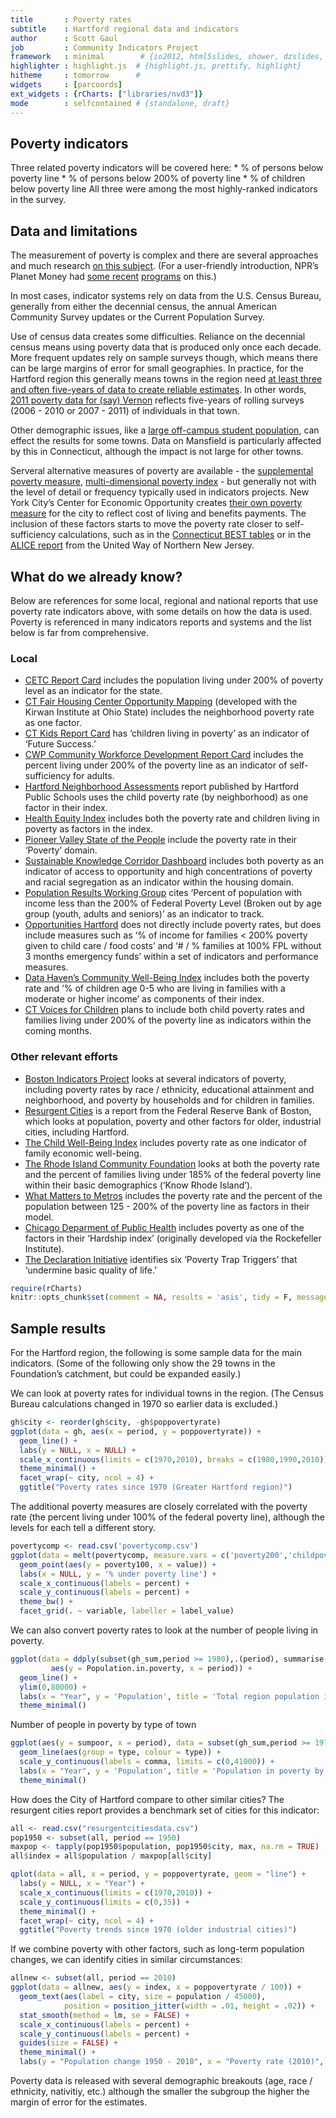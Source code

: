 ```yaml
---
title       : Poverty rates
subtitle    : Hartford regional data and indicators
author      : Scott Gaul
job         : Community Indicators Project
framework   : minimal        # {io2012, html5slides, shower, dzslides, ...}
highlighter : highlight.js  # {highlight.js, prettify, highlight}
hitheme     : tomorrow      # 
widgets     : [parcoords]
ext_widgets : {rCharts: ["libraries/nvd3"]} 
mode        : selfcontained # {standalone, draft}
---
```


## Poverty indicators

Three related poverty indicators will be covered here:
* % of persons below poverty line
* % of persons below 200% of poverty line
* % of children below poverty line
All three were among the most highly-ranked indicators in the survey. 

## Data and limitations

The measurement of poverty is complex and there are several approaches and much research [on this subject](http://www.census.gov/hhes/www/poverty/about/overview/measure.html). (For a user-friendly introduction, NPR's Planet Money had [some recent](http://www.npr.org/blogs/money/2013/08/27/214822459/a-college-kid-a-single-mom-and-the-problem-with-the-poverty-line) [programs](http://www.npr.org/blogs/money/2013/09/16/223086399/the-poverty-rate-ignores-programs-that-fight-poverty) on this.) 

In most cases, indicator systems rely on data from the U.S. Census Bureau, generally from either the decennial census, the annual American Community Survey updates or the Current Population Survey. 

Use of census data creates some difficulties. Reliance on the decennial census means using poverty data that is produced only once each decade. More frequent updates rely on sample surveys though, which means there can be large margins of error for small geographies. In practice, for the Hartford region this generally means towns in the region need [at least three and often five-years of data to create reliable estimates](http://www.census.gov/acs/www/methodology/sample_size_and_data_quality/Community Survey). In other words, [2011 poverty data for (say) Vernon](http://ctdata.org/communityprofile-Vernon) reflects five-years of rolling surveys (2006 - 2010 or 2007 - 2011) of individuals in that town. 

Other demographic issues, like a [large off-campus student population](http://blogs.census.gov/2013/07/29/when-off-campus-college-students-are-excluded-poverty-rates-fall-in-many-college-towns/), can effect the results for some towns. Data on Mansfield is particularly affected by this in Connecticut, although the impact is not large for other towns. 

Serveral alternative measures of poverty are available - the [supplemental poverty measure](http://www.census.gov/hhes/povmeas/methodology/supplemental/research.html), [multi-dimensional poverty index](http://www.ophi.org.uk/policy/multidimensional-poverty-index/) - but generally not with the level of detail or frequency typically used in indicators projects. New York City's Center for Economic Opportunity creates [their own poverty measure](http://www.nyc.gov/html/ceo/downloads/pdf/ceo_poverty_measure_2005_2011.pdf) for the city to reflect cost of living and benefits payments. The inclusion of these factors starts to move the poverty rate closer to self-sufficiency calculations, such as in the [Connecticut BEST tables](http://ctpcsw.com/basic-economic-security-tables/) or in the [ALICE report](http://www.unitedwaynnj.org/documents/UWNNJ_ALICE%20Report_FINAL2012.pdf) from the United Way of Northern New Jersey. 

## What do we already know?

Below are references for some local, regional and national reports that use poverty rate indicators above, with some details on how the data is used. Poverty is referenced in many indicators reports and systems and the list below is far from comprehensive.

### Local

* [CETC Report Card](http://www.ctdol.state.ct.us/OWC/CETC/2013ReportCard.pdf) includes the population living under 200% of poverty level as an indicator for the state. 
* [CT Fair Housing Center Opportunity Mapping](http://www.ctfairhousing.org/people-place-and-opportunity-report/) (developed with the Kirwan Institute at Ohio State) includes the neighborhood poverty rate as one factor. 
* [CT Kids Report Card](http://www.cga.ct.gov/kid/rba/results.asp) has 'children living in poverty' as an indicator of 'Future Success.'
* [CWP Community Workforce Development Report Card](http://www.capitalworkforce.org/ctworks/documents/Community_Workforce_Development_Report_Card_2011ff.pdf) includes the percent living under 200% of the poverty line as an indicator of self-sufficiency for adults. 
* [Hartford Neighborhood Assessments](http://courantblogs.com/cityline/wp-content/uploads/2013/04/Hartford-Neighborhood-Assessment.pdf) report published by Hartford Public Schools uses the child poverty rate (by neighborhood) as one factor in their index. 
* [Health Equity Index](http://www.cadh.org/health-equity/health-equity-index.html) includes both the poverty rate and children living in poverty as factors in the index. 
* [Pioneer Valley State of the People](http://pvpc.org/resources/datastats/state-of-people/stateofthepeople2013.pdf) include the poverty rate in their 'Poverty' domain. 
* [Sustainable Knowledge Corridor Dashboard](http://www.sustainableknowledgecorridor.org/site/content/how-are-we-doing) includes both poverty as an indicator of access to opportunity and high concentrations of poverty and racial segregation as an indicator within the housing domain. 
* [Population Results Working Group](http://www.ct.gov/opm/cwp/view.asp?a=2998&Q=490946) cites 'Percent of population with income less than the 200% of Federal Poverty Level (Broken out by age group (youth, adults and seniors)' as an indicator to track. 
* [Opportunities Hartford](http://www.cahs.org/programs-opportunitieshartford.asp) does not directly include poverty rates, but does include measures such as '% of income for families < 200% poverty given to child care / food costs' and '# / % families at 100% FPL without 3 months emergency funds' within a set of indicators and performance measures. 
* [Data Haven's Community Well-Being Index](http://www.ctdatahaven.org/communityindex) includes both the poverty rate and '% of children age 0-5 who are living in families with a moderate or higher income' as components of their index. 
* [CT Voices for Children](http://www.ctvoices.org/) plans to include both child poverty rates and families living under 200% of the poverty line as indicators within the coming months. 

### Other relevant efforts

* [Boston Indicators Project](http://www.bostonindicators.org/) looks at several indicators of poverty, including poverty rates by race / ethnicity, educational attainment and neighborhood, and poverty by households and for children in families. 
* [Resurgent Cities](http://www.bostonfed.org/about/ar/ar2009/lessons-from-resurgent-cities.pdf) is a report from the Federal Reserve Bank of Boston, which looks at population, poverty and other factors for older, industrial cities, including Hartford. 
* [The Child Well-Being Index](http://fcd-us.org/our-work/child-well-being-index-cwi) includes poverty rate as one indicator of family economic well-being. 
* [The Rhode Island Community Foundation](http://www.rifoundation.org/CommunityLeadership/CommunityDashboard/tabid/1157/Default.aspx) looks at both the poverty rate and the percent of families living under 185% of the federal poverty line within their basic demographics ('Know Rhode Island').
* [What Matters to Metros](http://www.futurefundneo.org/whatmatters) includes the poverty rate and the percent of the population between 125 - 200% of the poverty line as factors in their model.
* [Chicago Deparment of Public Health](https://data.cityofchicago.org/Health-Human-Services/hardship-index/792q-4jtu) includes poverty as one of the factors in their 'Hardship index' (originally developed via the Rockefeller Institute).
* [The Declaration Initiative](http://15th-www.declarationinitiative.org/poverty-in-america/6-deadly-poverty-trap-triggers) identifies six 'Poverty Trap Triggers' that 'undermine basic quality of life.'

```r
require(rCharts)
knitr::opts_chunk$set(comment = NA, results = 'asis', tidy = F, message = T)
```

## Sample results

For the Hartford region, the following is some sample data for the main indicators. (Some of the following only show the 29 towns in the Foundation's catchment, but could be expanded easily.)

We can look at poverty rates for individual towns in the region. (The Census Bureau calculations changed in 1970 so earlier data is excluded.)

```r
gh$city <- reorder(gh$city, -gh$poppovertyrate)
ggplot(data = gh, aes(x = period, y = poppovertyrate)) + 
  geom_line() +
  labs(y = NULL, x = NULL) + 
  scale_x_continuous(limits = c(1970,2010), breaks = c(1980,1990,2010)) +
  theme_minimal() +
  facet_wrap(~ city, ncol = 4) +
  ggtitle("Poverty rates since 1970 (Greater Hartford region)")
```

The additional poverty measures are closely correlated with the poverty rate (the percent living under 100% of the federal poverty line), although the levels for each tell a different story. 

```r
povertycomp <- read.csv('povertycomp.csv')
ggplot(data = melt(povertycomp, measure.vars = c('poverty200','childpoverty'))) + 
  geom_point(aes(y = poverty100, x = value)) + 
  labs(x = NULL, y = '% under poverty line') + 
  scale_x_continuous(labels = percent) +
  scale_y_continuous(labels = percent) +
  theme_bw() +
  facet_grid(. ~ variable, labeller = label_value)
```

We can also convert poverty rates to look at the number of people living in poverty. 

```r
ggplot(data = ddply(subset(gh_sum,period >= 1980),.(period), summarise, Population.in.poverty = sum(sumpoor, na.rm = T)),
         aes(y = Population.in.poverty, x = period)) + 
  geom_line() + 
  ylim(0,80000) + 
  labs(x = "Year", y = 'Population', title = 'Total region population in poverty') +
  theme_minimal()
```

Number of people in poverty by type of town

```r
ggplot(aes(y = sumpoor, x = period), data = subset(gh_sum,period >= 1970)) + 
  geom_line(aes(group = type, colour = type)) + 
  scale_y_continuous(labels = comma, limits = c(0,41000)) + 
  labs(x = "Year", y = 'Population', title = 'Population in poverty by location') +
  theme_minimal()  
```

How does the City of Hartford compare to other similar cities? The resurgent cities report provides a benchmark set of cities for this indicator: 

```r
all <- read.csv("resurgentcitiesdata.csv")
pop1950 <- subset(all, period == 1950)
maxpop <- tapply(pop1950$population, pop1950$city, max, na.rm = TRUE)
all$index = all$population / maxpop[all$city]

qplot(data = all, x = period, y = poppovertyrate, geom = "line") + 
  labs(y = NULL, x = "Year") + 
  scale_x_continuous(limits = c(1970,2010)) +
  scale_y_continuous(limits = c(0,35)) +
  theme_minimal() +
  facet_wrap(~ city, ncol = 4) +
  ggtitle("Poverty trends since 1970 (older industrial cities)")
```

If we combine poverty with other factors, such as long-term population changes, we can identify cities in similar circumstances: 

```r
allnew <- subset(all, period == 2010)
ggplot(data = allnew, aes(y = index, x = poppovertyrate / 100)) +
  geom_text(aes(label = city, size = population / 45000), 
            position = position_jitter(width = .01, height = .02)) +
  stat_smooth(method = lm, se = FALSE) +
  scale_x_continuous(labels = percent) +
  scale_y_continuous(labels = percent) +
  guides(size = FALSE) + 
  theme_minimal() + 
  labs(y = "Population change 1950 - 2010", x = "Poverty rate (2010)", title = "Population growth (decline) vs. poverty rate, older industrial cities")
```

Poverty data is released with several demographic breakouts (age, race / ethnicity, nativitiy, etc.) although the smaller the subgroup the higher the margin of error for the estimates. 

